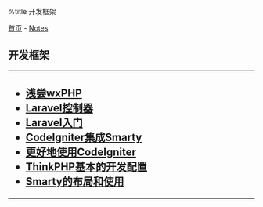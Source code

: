 %title 开发框架

[[../../index|首页]] - [[../index|Notes]]
==开发框架==
----
<h2>
* [[wxphp_hello_world|浅尝wxPHP]]
* [[laravel_controllers|Laravel控制器]]
* [[laravel_primer|Laravel入门]]
* [[codeigniter_and_smarty|CodeIgniter集成Smarty]]
* [[codeigniter_better_use|更好地使用CodeIgniter]]
* [[thinkphp_base_dev_config|ThinkPHP基本的开发配置]]
* [[smarty_layout|Smarty的布局和使用]]
</h2>
----
